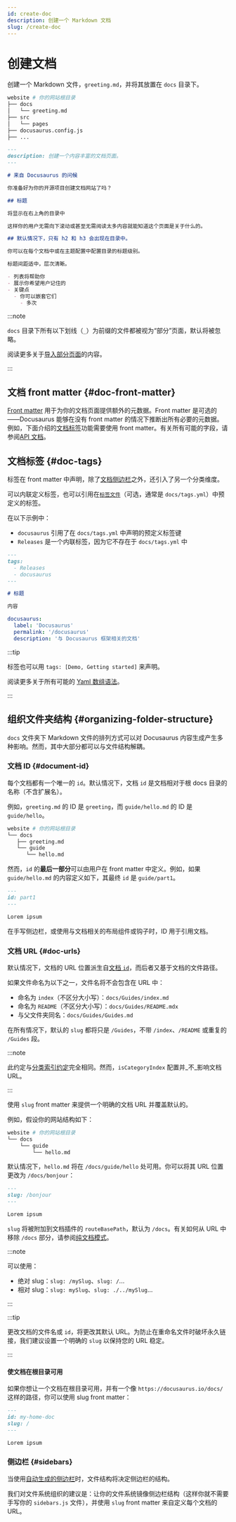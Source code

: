 ```yaml
---
id: create-doc
description: 创建一个 Markdown 文档
slug: /create-doc
---
```


# 创建文档

创建一个 Markdown 文件，`greeting.md`，并将其放置在 `docs` 目录下。

```bash
website # 你的网站根目录
├── docs
│   └── greeting.md
├── src
│   └── pages
├── docusaurus.config.js
├── ...
```

```md
---
description: 创建一个内容丰富的文档页面。
---

# 来自 Docusaurus 的问候

你准备好为你的开源项目创建文档网站了吗？

## 标题

将显示在右上角的目录中

这样你的用户无需向下滚动或甚至无需阅读太多内容就能知道这个页面是关于什么的。

## 默认情况下，只有 h2 和 h3 会出现在目录中。

你可以在每个文档中或在主题配置中配置目录的标题级别。

标题间距适中，层次清晰。

- 列表将帮助你
- 展示你希望用户记住的
- 关键点
  - 你可以嵌套它们
    - 多次
```

:::note

`docs` 目录下所有以下划线（`_`）为前缀的文件都被视为“部分”页面，默认将被忽略。

阅读更多关于[导入部分页面](../markdown-features/markdown-features-react.mdx#importing-markdown)的内容。

:::

## 文档 front matter {#doc-front-matter}

[Front matter](../markdown-features/markdown-features-intro.mdx#front-matter) 用于为你的文档页面提供额外的元数据。Front matter 是可选的——Docusaurus 能够在没有 front matter 的情况下推断出所有必要的元数据。例如，下面介绍的[文档标签](#doc-tags)功能需要使用 front matter。有关所有可能的字段，请参阅[API 文档](../../api/plugins/plugin-content-docs.mdx#markdown-front-matter)。

## 文档标签 {#doc-tags}

标签在 front matter 中声明，除了[文档侧边栏](./sidebar/index.mdx)之外，还引入了另一个分类维度。

可以内联定义标签，也可以引用在[`标签文件`](../../api/plugins/plugin-content-docs.mdx#tags-file)（可选，通常是 `docs/tags.yml`）中预定义的标签。

在以下示例中：

- `docusaurus` 引用了在 `docs/tags.yml` 中声明的预定义标签键
- `Releases` 是一个内联标签，因为它不存在于 `docs/tags.yml` 中

```md title="docs/my-doc.md"
---
tags:
  - Releases
  - docusaurus
---

# 标题

内容
```

```yml title="docs/tags.yml"
docusaurus:
  label: 'Docusaurus'
  permalink: '/docusaurus'
  description: '与 Docusaurus 框架相关的文档'
```

:::tip

标签也可以用 `tags: [Demo, Getting started]` 来声明。

阅读更多关于所有可能的 [Yaml 数组语法](https://www.w3schools.io/file/yaml-arrays/)。

:::

## 组织文件夹结构 {#organizing-folder-structure}

`docs` 文件夹下 Markdown 文件的排列方式可以对 Docusaurus 内容生成产生多种影响。然而，其中大部分都可以与文件结构解耦。

### 文档 ID {#document-id}

每个文档都有一个唯一的 `id`。默认情况下，文档 `id` 是文档相对于根 docs 目录的名称（不含扩展名）。

例如，`greeting.md` 的 ID 是 `greeting`，而 `guide/hello.md` 的 ID 是 `guide/hello`。

```bash
website # 你的网站根目录
└── docs
   ├── greeting.md
   └── guide
      └── hello.md
```

然而，`id` 的**最后一部分**可以由用户在 front matter 中定义。例如，如果 `guide/hello.md` 的内容定义如下，其最终 `id` 是 `guide/part1`。

```md
---
id: part1
---

Lorem ipsum
```

在手写侧边栏，或使用与文档相关的布局组件或钩子时，ID 用于引用文档。

### 文档 URL {#doc-urls}

默认情况下，文档的 URL 位置派生自[文档 `id`](#document-id)，而后者又基于文档的文件路径。

如果文件命名为以下之一，文件名将不会包含在 URL 中：

- 命名为 `index`（不区分大小写）：`docs/Guides/index.md`
- 命名为 `README`（不区分大小写）：`docs/Guides/README.mdx`
- 与父文件夹同名：`docs/Guides/Guides.md`

在所有情况下，默认的 `slug` 都将只是 `/Guides`，不带 `/index`、`/README` 或重复的 `/Guides` 段。

:::note

此约定与[分类索引约定](./sidebar/autogenerated.mdx#category-index-convention)完全相同。然而，`isCategoryIndex` 配置并_不_影响文档 URL。

:::

使用 `slug` front matter 来提供一个明确的文档 URL 并覆盖默认的。

例如，假设你的网站结构如下：

```bash
website # 你的网站根目录
└── docs
    └── guide
        └── hello.md
```

默认情况下，`hello.md` 将在 `/docs/guide/hello` 处可用。你可以将其 URL 位置更改为 `/docs/bonjour`：

```md
---
slug: /bonjour
---

Lorem ipsum
```

`slug` 将被附加到文档插件的 `routeBasePath`，默认为 `/docs`。有关如何从 URL 中移除 `/docs` 部分，请参阅[纯文档模式](docs-introduction.mdx#docs-only-mode)。

:::note

可以使用：

- 绝对 slug：`slug: /mySlug`、`slug: /`...
- 相对 slug：`slug: mySlug`、`slug: ./../mySlug`...

:::

:::tip

更改文档的文件名或 `id`，将更改其默认 URL。为防止在重命名文件时破坏永久链接，我们建议设置一个明确的 `slug` 以保持您的 URL 稳定。

:::

#### 使文档在根目录可用

如果你想让一个文档在根目录可用，并有一个像 `https://docusaurus.io/docs/` 这样的路径，你可以使用 slug front matter：

```md
---
id: my-home-doc
slug: /
---

Lorem ipsum
```

### 侧边栏 {#sidebars}

当使用[自动生成的侧边栏](./sidebar/autogenerated.mdx)时，文件结构将决定侧边栏的结构。

我们对文件系统组织的建议是：让你的文件系统镜像侧边栏结构（这样你就不需要手写你的 `sidebars.js` 文件），并使用 `slug` front matter 来自定义每个文档的 URL。
